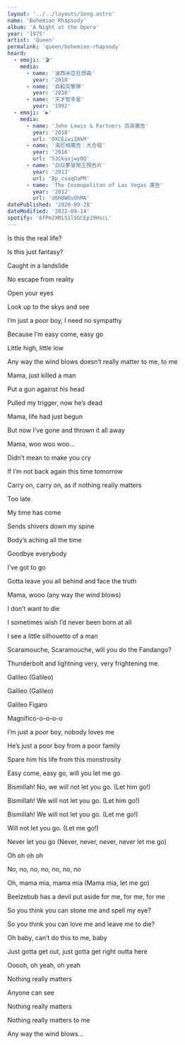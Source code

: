 ```yaml
---
layout: '../../layouts/Song.astro'
name: 'Bohemian Rhapsody'
album: 'A Night at the Opera'
year: '1975'
artist: 'Queen'
permalink: 'queen/bohemian-rhapsody'
heard:
  - emoji: '🎬'
    media:
      - name: '波西米亞狂想曲'
        year: '2018'
      - name: '自殺突擊隊'
        year: '2016'
      - name: '天才智多星'
        year: '1992'
  - emoji: '▶️'
    media:
      - name: 'John Lewis & Partners 百貨廣告'
        year: '2018'
        url: 'OXCEiwiZAkM'
      - name: '海尼根廣告：大合唱'
        year: '2016'
        url: '53Ckuxjwy0Q'
      - name: '白日夢冒險王預告片'
        year: '2013'
        url: 'Bp_cxxqOaPM'
      - name: 'The Cosmopolitan of Las Vegas 廣告'
        year: '2012'
        url: 'd6RBWOvOhMA'
datePublished: '2020-09-28'
dateModified: '2022-09-14'
spotify: '6fPm2XMi51l5GCEp19HscL'
---
```


<LyricSection>

Is this the real life?

Is this just fantasy?

Caught in a landslide

No escape from reality

</LyricSection>

<LyricSection>

Open your eyes

Look up to the skys and see

I&rsquo;m just a poor boy, I need no sympathy

Because I&rsquo;m easy come, easy go

Little high, little low

Any way the wind blows doesn&rsquo;t really matter to me, to me

</LyricSection>

<LyricSection>

Mama, just killed a man

Put a gun against his head

Pulled my trigger, now he&rsquo;s dead

Mama, life had just begun

But now I&rsquo;ve gone and thrown it all away

</LyricSection>

<LyricSection>

Mama, woo woo woo...

Didn&rsquo;t mean to make you cry

If I&rsquo;m not back again this time tomorrow

Carry on, carry on, as if nothing really matters

</LyricSection>

<LyricSection>

Too late

My time has come

Sends shivers down my spine

Body&rsquo;s aching all the time

Goodbye everybody

I&rsquo;ve got to go

Gotta leave you all behind and face the truth

</LyricSection>

<LyricSection>

Mama, wooo (any way the wind blows)

I don&rsquo;t want to die

I sometimes wish I&rsquo;d never been born at all

</LyricSection>

<LyricSection>

I see a little silhouetto of a man

Scaramouche, Scaramouche, will you do the Fandango?

Thunderbolt and lightning very, very frightening me.

Galileo (Galileo)

Galileo (Galileo)

Galileo Figaro

Magnifico-o-o-o-o

</LyricSection>

<LyricSection>

I&rsquo;m just a poor boy, nobody loves me

He&rsquo;s just a poor boy from a poor family

Spare him his life from this monstrosity

</LyricSection>

<LyricSection>

Easy come, easy go, will you let me go

Bismillah! No, we will not let you go. (Let him go!)

Bismillah! We will not let you go. (Let him go!)

Bismillah! We will not let you go. (Let me go!)

Will not let you go. (Let me go!)

Never let you go (Never, never, never, never let me go)

Oh oh oh oh

No, no, no, no, no, no, no

Oh, mama mia, mama mia (Mama mia, let me go)

Beelzebub has a devil put aside for me, for me, for me

</LyricSection>

<LyricSection>

So you think you can stone me and spell my eye?

So you think you can love me and leave me to die?

Oh baby, can&rsquo;t do this to me, baby

Just gotta get out, just gotta get right outta here

</LyricSection>

<LyricSection>

Ooooh, oh yeah, oh yeah

</LyricSection>

<LyricSection>

Nothing really matters

Anyone can see

Nothing really matters

Nothing really matters to me

</LyricSection>

<LyricSection>

Any way the wind blows...

</LyricSection>
